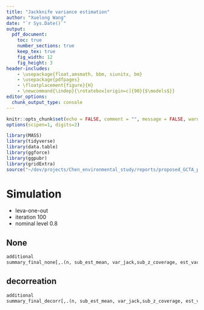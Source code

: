 ```yaml
---
title: "Jackknife variance estimation"
author: "Xuelong Wang"
date: "`r Sys.Date()`"
output: 
  pdf_document:
    toc: true
    number_sections: true
    keep_tex: true
    fig_width: 12
    fig_height: 3
header-includes:
    - \usepackage{float,amsmath, bbm, siunitx, bm}
    - \usepackage{pdfpages}
    - \floatplacement{figure}{H}
    - \newcommand{\indep}{\rotatebox[origin=c]{90}{$\models$}}
editor_options: 
  chunk_output_type: console
---
```


```r
knitr::opts_chunk$set(echo = FALSE, comment = "", message = FALSE, warning = FALSE, echo = FALSE, fig.height = 10)
options(scipen=1, digits=2)

library(MASS)
library(tidyverse)
library(data.table)
library(ggforce)
library(ggpubr)
library(gridExtra)
source("~/dev/projects/Chen_environmental_study/reports/proposed_GCTA_paper/est_var_analysis/est_combined_data/simulation_result_jackknife_total.R")
```


# Simulation
- leva-one-out
- iteration 100
- nominal level 0.8

## None 
```r
additional
summary_final_none[,.(n, sub_est_mean, var_jack,sub_z_coverage, est_var, est_mean, method)]
```

## decorreation 
```r
additional
summary_final_decorr[,.(n, sub_est_mean, var_jack,sub_z_coverage, est_var, est_mean, method)]
```